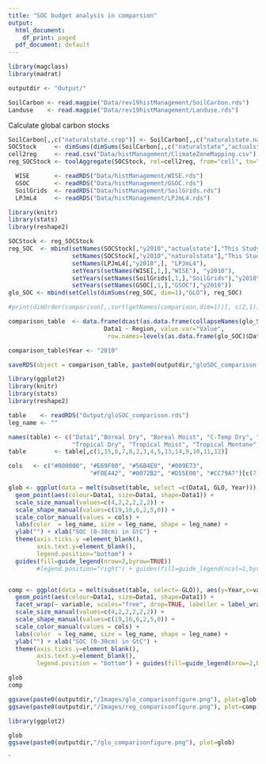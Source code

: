 ```yaml
---
title: "SOC budget analysis in comparsion"
output:
  html_document:
    df_print: paged
  pdf_document: default
---
```


```r
library(magclass)
library(madrat)

outputdir <- "Output/"

SoilCarbon <- read.magpie("Data/rev19histManagement/SoilCarbon.rds")
Landuse    <- read.magpie("Data/rev19histManagement/Landuse.rds")

```


Calculate global carbon stocks

```r

SoilCarbon[,,c("naturalstate.crop")] <- SoilCarbon[,,c("naturalstate.natveg")]
SOCStock     <- dimSums(dimSums(SoilCarbon[,,c("naturalstate","actualstate")], dim=3.3)* Landuse, dim=3.2)
cell2reg     <- read.csv("Data/histManagement/ClimateZoneMapping.csv")
reg_SOCStock <- toolAggregate(SOCStock, rel=cell2reg, from="cell", to="IPCC")
```


```r

  WISE       <- readRDS("Data/histManagement/WISE.rds")
  GSOC       <- readRDS("Data/histManagement/GSOC.rds")
  SoilGrids  <- readRDS("Data/histManagement/SoilGrids.rds")
  LPJmL4     <- readRDS("Data/histManagement/LPJmL4.rds")

library(knitr)
library(stats)
library(reshape2)

SOCStock <- reg_SOCStock
reg_SOC  <- mbind(setNames(SOCStock[,"y2010","actualstate"],"This Study"),
                  setNames(SOCStock[,"y2010","naturalstate"],"This Study (PNV)"),
                  setNames(LPJmL4[,"y2010",], "LPJmL4"),
                  setYears(setNames(WISE[,1,],"WISE"), "y2010"),
                  setYears(setNames(SoilGrids[,1,],"SoilGrids"),"y2010"),
                  setYears(setNames(GSOC[,1,],"GSOC"),"y2010"))
glo_SOC <- mbind(setCells(dimSums(reg_SOC, dim=1),"GLO"), reg_SOC)

#print(dimOrder(comparison[,,sort(getNames(comparison,dim=1))], c(2,1)))

comparison_table  <- data.frame(dcast(as.data.frame(collapseNames(glo_SOC/1000)), 
                           Data1 ~ Region, value.var="Value", 
                            row.names=levels(as.data.frame(glo_SOC)$Data1)))

comparison_table$Year <- "2010"

saveRDS(object = comparison_table, paste0(outputdir,"gloSOC_comparison.rds"))


```


```r
library(ggplot2)
library(knitr)
library(stats)
library(reshape2)

table    <- readRDS("Output/gloSOC_comparison.rds")
leg_name <- ""

names(table) <- c("Data1","Boreal Dry", "Boreal Moist", "C-Temp Dry", "C-Temp Moist","GLO","Polar Dry", "Polar Moist",
                  "Tropical Dry", "Tropical Moist", "Tropical Montane", "Tropical Wet", "W-Temp Dry", "W-Temp Moist", "Year")
table        <- table[,c(1,15,6,7,8,2,3,4,5,13,14,9,10,11,12)]

cols   <- c("#000000", "#E69F00", "#56B4E9", "#009E73", 
                       "#F0E442", "#0072B2", "#D55E00", "#CC79A7")[c(7,3,1,4,6,8)]

glob <- ggplot(data = melt(subset(table, select =c(Data1, GLO, Year))), aes(y=Year,x=value, group=Data1)) + 
  geom_point(aes(colour=Data1, size=Data1, shape=Data1)) + 
  scale_size_manual(values=c(4,2,2,2,2,2)) + 
  scale_shape_manual(values=c(19,16,6,2,5,0)) +
  scale_color_manual(values = cols) +
  labs(color  = leg_name, size = leg_name, shape = leg_name) +
  ylab("") + xlab("SOC (0-30cm) in GtC") +
  theme(axis.ticks.y =element_blank(),
        axis.text.y=element_blank(), 
        legend.position="bottom") + 
  guides(fill=guide_legend(nrow=2,byrow=TRUE))
        #legend.position="right") + guides(fill=guide_legend(ncol=1,byrow=TRUE))


comp <- ggplot(data = melt(subset(table, select=-GLO)), aes(y=Year,x=value, group=Data1)) + 
  geom_point(aes(colour=Data1, size=Data1, shape=Data1)) + 
  facet_wrap(~ variable, scales="free", drop=TRUE, labeller = label_wrap_gen(width=18)) + 
  scale_size_manual(values=c(4,2,2,2,2,2)) + 
  scale_shape_manual(values=c(19,16,6,2,5,0)) +
  scale_color_manual(values = cols) +
  labs(color  = leg_name, size = leg_name, shape = leg_name) +
  ylab("") + xlab("SOC (0-30cm) in GtC") +
  theme(axis.ticks.y=element_blank(),
        axis.text.y=element_blank(),
        legend.position = "bottom") + guides(fill=guide_legend(nrow=2,byrow=TRUE))

glob
comp

ggsave(paste0(outputdir,"/Images/glo_comparisonfigure.png"), plot=glob, height=4, width=10, units="cm", dpi = 300)
ggsave(paste0(outputdir,"/Images/reg_comparisonfigure.png"), plot=comp, height=9, width=15, units="cm", dpi = 300)

```


```r
library(ggplot2)

glob
ggsave(paste0(outputdir,"/glo_comparisonfigure.png"), plot=glob)
```
`